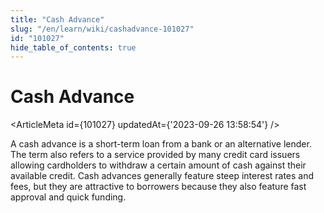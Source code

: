 ```yaml
---
title: "Cash Advance"
slug: "/en/learn/wiki/cashadvance-101027"
id: "101027"
hide_table_of_contents: true
---
```



# Cash Advance

<ArticleMeta id={101027} updatedAt={'2023-09-26 13:58:54'} />
<div className='border-solid border-b border-t-0 my-4 border-[var(--ifm-color-gray-300)]' />

A cash advance is a short-term loan from a bank or an alternative lender. The term also refers to a service provided by many credit card issuers allowing cardholders to withdraw a certain amount of cash against their available credit. Cash advances generally feature steep interest rates and fees, but they are attractive to borrowers because they also feature fast approval and quick funding.
